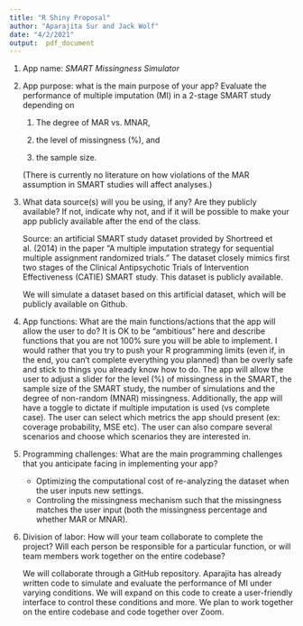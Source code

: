 ```yaml
---
title: "R Shiny Proposal"
author: "Aparajita Sur and Jack Wolf"
date: "4/2/2021"
output:  pdf_document
---
```


1. App name: *SMART Missingness Simulator*

1.  App purpose: what is the main purpose of your app? 
    Evaluate the performance of multiple imputation (MI) in a 2-stage SMART study depending on
    
    1. The degree of MAR vs. MNAR,
    
    1. the level of missingness (%), and
    
    1. the sample size.

    (There is currently no literature on how violations of the MAR assumption in
    SMART studies will affect analyses.)

1. What data source(s) will you be using, if any? Are they publicly available? If not, indicate why not, and if it will be possible to make your app publicly available after the end of the class.
    
    Source: an artificial SMART study dataset provided by Shortreed et al. (2014) in the paper "A multiple imputation strategy for sequential multiple assignment randomized trials." The dataset closely mimics first two stages of the Clinical Antipsychotic Trials of Intervention Effectiveness (CATIE) SMART study. This dataset is publicly available. 
    
    We will simulate a dataset based on this artificial dataset, which will be publicly available on Github.


1. App functions: What are the main functions/actions that the app will allow the user to do? It is OK to be "ambitious" here and describe functions that you are not 100% sure you will be able to implement. I would rather that you try to push your R programming limits (even if, in the end, you can't complete everything you planned) than be overly safe and stick to things you already know how to do.
    The app will allow the user to adjust a slider for the level (%) of missingness in the SMART, the sample size of the SMART study, the number of simulations and the degree of non-random (MNAR) missingness. Additionally, the app will have a toggle to dictate if multiple imputation is used (vs complete case). The user can select which metrics the app should present (ex: coverage probability, MSE etc). The user can also compare several scenarios and choose which scenarios they are interested in. 

1. Programming challenges: What are the main programming challenges that you anticipate facing in implementing your app?

    - Optimizing the computational cost of re-analyzing the dataset when the user inputs new settings. 
    - Controling the missingness mechanism such that the missingness matches the user input 
        (both the missingness percentage and whether MAR or MNAR). 

1. Division of labor: How will your team collaborate to complete the project? Will each person be responsible for a particular function, or will team members work together on the entire codebase?

    We will collaborate through a GitHub repository. 
    Aparajita has already written code to simulate and evaluate the performance of MI under varying conditions.
    We will expand on this code to create a user-friendly interface to control these conditions and more.
    We plan to work together on the entire codebase and code together over Zoom.
